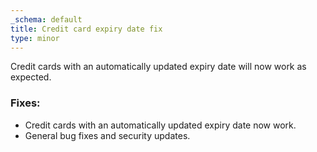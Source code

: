 ```yaml
---
_schema: default
title: Credit card expiry date fix
type: minor
---
```

Credit cards with an automatically updated expiry date will now work as expected.

### Fixes:

* Credit cards with an automatically updated expiry date now work.
* General bug fixes and security updates.
